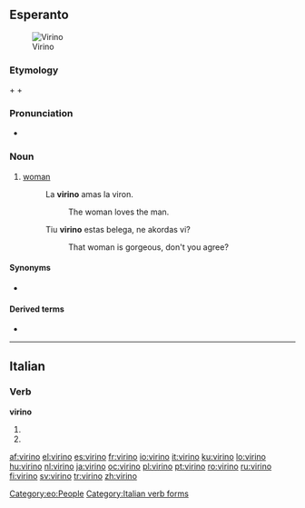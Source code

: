 ==Esperanto==
[[File:Lisenka Sedlacek.jpg|thumb|Virino]]

===Etymology===
{{term|viro||man|lang=eo}} + {{term|-in-||female sex|lang=eo}} + {{term|-o||noun ending|lang=eo}}

===Pronunciation===
* {{IPA|/viˈrino/|lang=eo}}

===Noun===
{{eo-noun}}

# [[woman]]
#: La '''virino''' amas la viron.
#:: The woman loves the man.
#: Tiu '''virino''' estas belega, ne akordas vi?
#:: That woman is gorgeous, don't you agree?

====Synonyms====
* {{l|eo|femino}}

====Derived terms====
* {{l|eo|virina}}

[[Category:eo:People]]

----

==Italian==

===Verb===
'''virino'''

# {{form of|[[third-person|Third-person]] [[plural]] [[present subjunctive]]|[[virare#Italian|virare]]|lang=Italian}}
# {{form of|Third-person plural [[imperative]]|virare#Italian|virare|lang=Italian}}

[[Category:Italian verb forms]]

[[af:virino]]
[[el:virino]]
[[es:virino]]
[[fr:virino]]
[[io:virino]]
[[it:virino]]
[[ku:virino]]
[[lo:virino]]
[[hu:virino]]
[[nl:virino]]
[[ja:virino]]
[[oc:virino]]
[[pl:virino]]
[[pt:virino]]
[[ro:virino]]
[[ru:virino]]
[[fi:virino]]
[[sv:virino]]
[[tr:virino]]
[[zh:virino]]